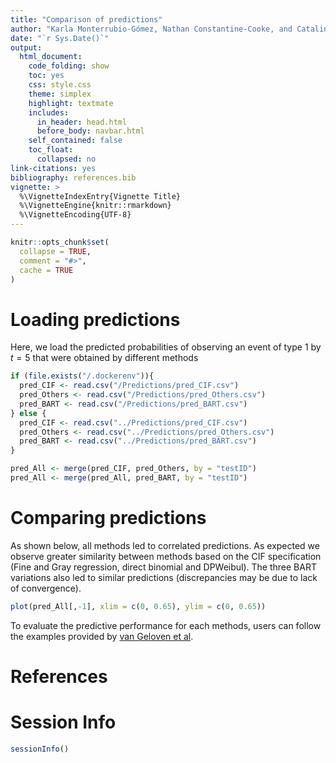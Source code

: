 ```yaml
---
title: "Comparison of predictions"
author: "Karla Monterrubio-Gómez, Nathan Constantine-Cooke, and Catalina Vallejos"
date: "`r Sys.Date()`"
output:
  html_document:
    code_folding: show
    toc: yes
    css: style.css
    theme: simplex
    highlight: textmate
    includes:
      in_header: head.html
      before_body: navbar.html
    self_contained: false
    toc_float:
      collapsed: no
link-citations: yes
bibliography: references.bib
vignette: >
  %\VignetteIndexEntry{Vignette Title}
  %\VignetteEngine{knitr::rmarkdown}
  %\VignetteEncoding{UTF-8}
---
```


```r
knitr::opts_chunk$set(
  collapse = TRUE,
  comment = "#>",
  cache = TRUE
)
```


# Loading predictions

Here, we load the predicted probabilities of observing an event of type 1 by
$t=5$ that were obtained by different methods


```r
if (file.exists("/.dockerenv")){
  pred_CIF <- read.csv("/Predictions/pred_CIF.csv")
  pred_Others <- read.csv("/Predictions/pred_Others.csv")
  pred_BART <- read.csv("/Predictions/pred_BART.csv")
} else {
  pred_CIF <- read.csv("../Predictions/pred_CIF.csv")
  pred_Others <- read.csv("../Predictions/pred_Others.csv")
  pred_BART <- read.csv("../Predictions/pred_BART.csv")
}

pred_All <- merge(pred_CIF, pred_Others, by = "testID")
pred_All <- merge(pred_All, pred_BART, by = "testID")
```

# Comparing predictions

As shown below, all methods led to correlated predictions. As expected we 
observe greater similarity between methods based on the CIF specification
(Fine and Gray regression, direct binomial and DPWeibul). The three BART 
variations also led to similar predictions (discrepancies may be due to lack
of convergence). 

```r
plot(pred_All[,-1], xlim = c(0, 0.65), ylim = c(0, 0.65))
```

To evaluate the predictive performance for each methods, users can follow the
examples provided by [van Geloven et al](https://github.com/survival-lumc/ValidationCompRisks).

# References
<div id="refs"></div>

# Session Info
```r
sessionInfo()
```
